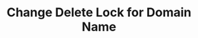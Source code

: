 ---
title: "Change Delete Lock for Domain Name"
openapi: "PATCH /api/v2/domains/{domain}/delete_lock"
sidebarTitle: "Change Delete Lock for Domain Name"
description: "This endpoint provides a command to change the Delete Lock status for a domain name. The Delete Lock status is a setting that can prevent a domain name from being deleted."
---